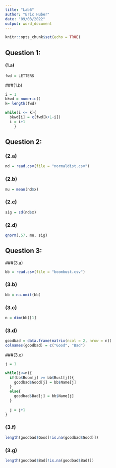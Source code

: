 ---
title: "Lab6"
author: "Eric Huber"
date: "09/03/2022"
output: word_document
---

```{r setup, include=FALSE}
knitr::opts_chunk$set(echo = TRUE)

```

## Question 1:

#### (1.a)
```{r, q1a}
fwd = LETTERS
```

###(1.b)
```{r, q1b}
i = 1
bkwd = numeric()
k= length(fwd)

while(i <= k){
  bkwd[i] = c(fwd[k+1-i]) 
  i = i+1
    }
```


## Question 2:


### (2.a)
```{r, q2a}
nd = read.csv(file = "normaldist.csv")


```


### (2.b)
```{r, q2b}
mu = mean(nd$x)

```


### (2.c)
```{r, q2c}
sig = sd(nd$x)
```


### (2.d)
```{r, q2d}
qnorm(.57, mu, sig)
```

## Question 3:

###(3.a)
```{r, q3a}
bb = read.csv(file = "boombust.csv") 
```

### (3.b)
```{r, q3b}
bb = na.omit(bb)
```

### (3.c)
```{r, q3c}
n = dim(bb)[1]

```

### (3.d)
```{r, q3d}
goodbad = data.frame(matrix(ncol = 2, nrow = n))
colnames(goodbad) = c("Good", "Bad")


```

###(3.e)
```{r, q3e}
j = 1

while(j<=n){
  if(bb$Boom[j] >= bb$Bust[j]){
    goodbad$Good[j] = bb$Name[j]
  }
  else{
    goodbad$Bad[j] = bb$Name[j]
  }
 
  j = j+1
}
```


### (3.f)
```{r, q3f}
length(goodbad$Good[!is.na(goodbad$Good)])

```

### (3.g)
```{r, q3g}
length(goodbad$Bad[!is.na(goodbad$Bad)])


```





